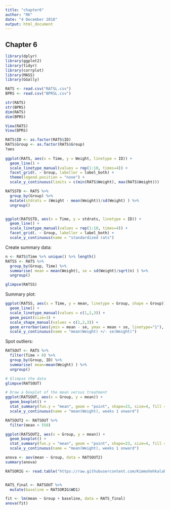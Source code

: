 ```yaml
---
title: "chapter6"
author: "RK"
date: "4 December 2018"
output: html_document
---
```


## Chapter 6



```r
library(dplyr)
library(ggplot2)
library(tidyr)
library(corrplot)
library(MASS)
library(GGally)
```

```r
RATS <- read.csv("RATSL.csv")
BPRS <- read.csv("BPRSL.csv")

str(RATS)
str(BPRS)
dim(RATS)
dim(BPRS)
```


```r
View(RATS)
View(BPRS)

RATS$ID <- as.factor(RATS$ID)
RATS$Group <- as.factor(RATS$Group)
?aes
                 
ggplot(RATS, aes(x = Time, y = Weight, linetype = ID)) +
  geom_line() +
  scale_linetype_manual(values = rep(1:10, times=4)) +
  facet_grid(. ~ Group, labeller = label_both) +
  theme(legend.position = "none") + 
  scale_y_continuous(limits = c(min(RATS$Weight), max(RATS$Weight)))

```


```r
RATSSTD <- RATS %>%
  group_by(Group) %>%
  mutate(stdrats = (Weight - mean(Weight))/sd(Weight) ) %>%
  ungroup()


ggplot(RATSSTD, aes(x = Time, y = stdrats, linetype = ID)) +
  geom_line() +
  scale_linetype_manual(values = rep(1:10, times=4)) +
  facet_grid(. ~ Group, labeller = label_both) +
  scale_y_continuous(name = "standardized rats")

```

Create summary data:
```r
n <- RATS$Time %>% unique() %>% length()
RATSS <- RATS %>%
  group_by(Group, Time) %>%
  summarise( mean = mean(Weight), se = sd(Weight)/sqrt(n) ) %>%
  ungroup()

glimpse(RATSS)

```

Summary plot:

```r
ggplot(RATSS, aes(x = Time, y = mean, linetype = Group, shape = Group)) +
  geom_line() +
  scale_linetype_manual(values = c(1,2,3)) +
  geom_point(size=3) +
  scale_shape_manual(values = c(1,2,3)) +
  geom_errorbar(aes(ymin = mean - se, ymax = mean + se, linetype="1"), width=0.3) +
  scale_y_continuous(name = "mean(Weight) +/- se(Weight)")
```

Spot outliers:
```r
RATSOUT <- RATS %>%
  filter(Time > 0) %>%
  group_by(Group, ID) %>%
  summarise( mean=mean(Weight) ) %>%
  ungroup()

# Glimpse the data
glimpse(RATSOUT)

# Draw a boxplot of the mean versus treatment
ggplot(RATSOUT, aes(x = Group, y = mean)) +
  geom_boxplot() +
  stat_summary(fun.y = "mean", geom = "point", shape=23, size=4, fill = "white") +
  scale_y_continuous(name = "mean(Weight), weeks 1 onward")

RATSOUT2 <- RATSOUT %>%
  filter(mean < 550)

ggplot(RATSOUT2, aes(x = Group, y = mean)) +
  geom_boxplot() +
  stat_summary(fun.y = "mean", geom = "point", shape=23, size=4, fill = "white") +
  scale_y_continuous(name = "mean(Weight), weeks 1 onward")
```


```r
anova <- aov(mean ~ Group, data = RATSOUT2)
summary(anova)

RATSORIG <- read.table("https://raw.githubusercontent.com/KimmoVehkalahti/MABS/master/Examples/data/rats.txt", header = TRUE, sep = '\t')


RATS_final <- RATSOUT %>%
  mutate(baseline = RATSORIG$WD1)

fit <- lm(mean ~ Group + baseline, data = RATS_final)
anova(fit)
```